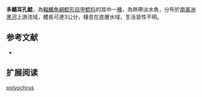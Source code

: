 {{Speciesbox
| name = 多鰭耳孔鯰
| image = 
| image_width = 250px
| image_caption = 
| status = NE
| status_system = IUCN3.1
| genus = Parotocinclus
| species = polyochrus
| authority = [[Schaefer|Schaefer]], 1988
| synonyms = 
}}

'''多鰭耳孔鯰'''，為[[輻鰭魚綱|輻鰭魚綱]][[鯰形目|鯰形目]][[甲鯰科|甲鯰科]]的其中一[[種|種]]，為熱帶淡水魚，分布於[[南美洲|南美洲]][[黑河|黑河]]上游流域，體長可達3公分，棲息在底層水域，生活習性不明。

==参考文献==
*{{FishBase_species|genus=Parotocinclus|species=polyochrus|year=2014|month=12}}

== 扩展阅读 ==
{{refbegin}}
{{wikispecies-inline|Parotocinclus polyochrus|多鰭耳孔鯰}}
{{refend}}
{{Taxonbar|from=Q5562409}}

[[Category:耳孔鯰屬|polyochrus]]